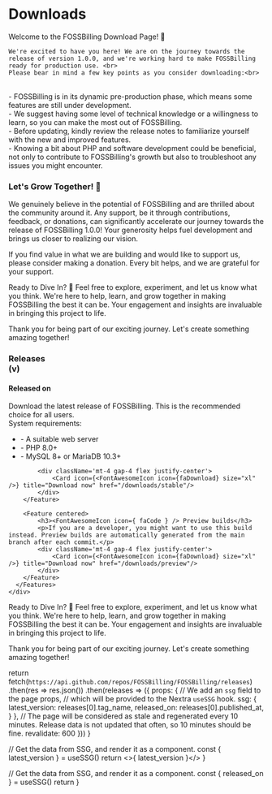 

<div className="home-content">
  <div className="content-container">
    <h1 className="headline">Downloads</h1>
    <p className="subtitle">Welcome to the FOSSBilling Download Page! 🎉 <br />

    We're excited to have you here! We are on the journey towards the release of version 1.0.0, and we're working hard to make FOSSBilling ready for production use. <br>
    Please bear in mind a few key points as you consider downloading:<br>
<br>
    - FOSSBilling is in its dynamic pre-production phase, which means some features are still under development.<br>
    - We suggest having some level of technical knowledge or a willingness to learn, so you can make the most out of FOSSBilling.<br>
    - Before updating, kindly review the release notes to familiarize yourself with the new and improved features.<br>
    - Knowing a bit about PHP and software development could be beneficial, not only to contribute to FOSSBilling's growth but also to troubleshoot any issues you might encounter.<br>
</p>
<h3>Let's Grow Together! 🌱</h3>
<p>We genuinely believe in the potential of FOSSBilling and are thrilled about the community around it. Any support, be it through contributions, feedback, or donations, can significantly accelerate our journey towards the release of FOSSBilling 1.0.0! Your generosity helps fuel development and brings us closer to realizing our vision.

If you find value in what we are building and would like to support us, please consider making a donation. Every bit helps, and we are grateful for your support.</p>

Ready to Dive In? 🚀
Feel free to explore, experiment, and let us know what you think. We're here to help, learn, and grow together in making FOSSBilling the best it can be. Your engagement and insights are invaluable in bringing this project to life.

Thank you for being part of our exciting journey. Let's create something amazing together!
  </div>

  <div className="features-container">
    <div className="content-container">
      <Features>
        <Feature large centered>
            <h3>Releases <br className="show-on-mobile"/>(v<LatestVersion />)</h3>
            <h4>Released on <ReleasedOn /></h4>
            <p>Download the latest release of FOSSBilling. This is the recommended choice for all users.<br />
            System requirements:</p>
            <ul>
              <li> - A suitable web server</li>
              <li> - PHP 8.0+</li>
              <li> - MySQL 8+ or MariaDB 10.3+</li>
            </ul>

            <div className='mt-4 gap-4 flex justify-center'>
                <Card icon={<FontAwesomeIcon icon={faDownload} size="xl" />} title="Download now" href="/downloads/stable"/>
            </div>
        </Feature>

        <Feature centered>
            <h3><FontAwesomeIcon icon={ faCode } /> Preview builds</h3>
            <p>If you are a developer, you might want to use this build instead. Preview builds are automatically generated from the main branch after each commit.</p>
            <div className='mt-4 gap-4 flex justify-center'>
                <Card icon={<FontAwesomeIcon icon={faDownload} size="xl" />} title="Download now" href="/downloads/preview"/>
            </div>
        </Feature>
      </Features>
    </div>
  </div>
  <div className="home-content">
    <div className="content-container">
<p>  Ready to Dive In? 🚀
  Feel free to explore, experiment, and let us know what you think. We're here to help, learn, and grow together in making FOSSBilling the best it can be. Your engagement and insights are invaluable in bringing this project to life.<br >

  Thank you for being part of our exciting journey. Let's create something amazing together!</p>
    </div>
</div>

  return fetch(`https://api.github.com/repos/FOSSBilling/FOSSBilling/releases`)
    .then(res => res.json())
    .then(releases => ({
      props: {
        // We add an `ssg` field to the page props,
        // which will be provided to the Nextra `useSSG` hook.
        ssg: {
          latest_version: releases[0].tag_name,
          released_on: releases[0].published_at,
        }
      },
      // The page will be considered as stale and regenerated every 10 minutes. Release data is not updated that often, so 10 minutes should be fine.
      revalidate: 600
    }))
}
 
  // Get the data from SSG, and render it as a component.
  const { latest_version } = useSSG()
  return <>{ latest_version }</>
}

  // Get the data from SSG, and render it as a component.
  const { released_on } = useSSG()
  return <Date dateString={released_on} />
}